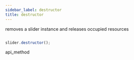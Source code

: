 ```yaml
---
sidebar_label: destructor
title: destructor
---
```



          


<Short>
 removes a slider instance and releases occupied resources



</Short>







~~~js

slider.destructor();


~~~
 api_method

<Descr>







</Descr>





